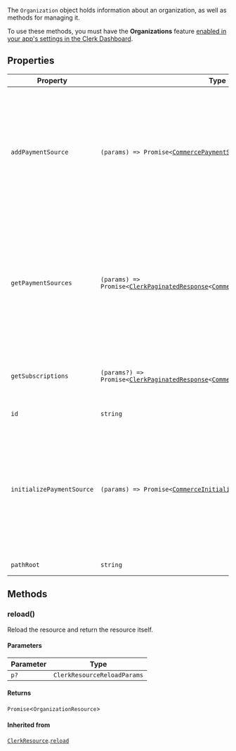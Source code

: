 The `Organization` object holds information about an organization, as well as methods for managing it.

To use these methods, you must have the **Organizations** feature [enabled in your app's settings in the Clerk Dashboard](/docs/organizations/overview#enable-organizations-in-your-application).

## Properties

| Property                                                       | Type                                                                                                                                                                                                     | Description                                                                                                                                                                                                                                                                                                         | Overrides                                                           |
| -------------------------------------------------------------- | -------------------------------------------------------------------------------------------------------------------------------------------------------------------------------------------------------- | ------------------------------------------------------------------------------------------------------------------------------------------------------------------------------------------------------------------------------------------------------------------------------------------------------------------- | ------------------------------------------------------------------- |
| <a id="addpaymentsource"></a> `addPaymentSource`               | <code>(params) => Promise\<[CommercePaymentSourceResource](commerce-payment-source-resource.mdx)\></code>                                                                                                | **`Experimental`** This is an experimental API for the Billing feature that is available under a public beta, and the API is subject to change. It is advised to pin the SDK version and the clerk-js version to a specific version to avoid breaking changes. Example: `<ClerkProvider clerkJsVersion="x.x.x" />`. | -                                                                   |
| <a id="getpaymentsources"></a> `getPaymentSources`             | <code>(params) => Promise\<[ClerkPaginatedResponse](/docs/references/javascript/types/clerk-paginated-response)\<[CommercePaymentSourceResource](commerce-payment-source-resource.mdx)\>\></code>        | **`Experimental`** This is an experimental API for the Billing feature that is available under a public beta, and the API is subject to change. It is advised to pin the SDK version and the clerk-js version to a specific version to avoid breaking changes. Example: `<ClerkProvider clerkJsVersion="x.x.x" />`. | -                                                                   |
| <a id="getsubscriptions"></a> `getSubscriptions`               | <code>(params?) => Promise\<[ClerkPaginatedResponse](/docs/references/javascript/types/clerk-paginated-response)\<[CommerceSubscriptionItemResource](commerce-subscription-item-resource.mdx)\>\></code> | **`Experimental`** This is an experimental API for the Billing feature that is available under a public beta, and the API is subject to change.                                                                                                                                                                     | -                                                                   |
| <a id="id"></a> `id`                                           | `string`                                                                                                                                                                                                 | The unique identifier of the resource.                                                                                                                                                                                                                                                                              | [`ClerkResource`](clerk-resource.mdx).[`id`](clerk-resource.mdx#id) |
| <a id="initializepaymentsource"></a> `initializePaymentSource` | <code>(params) => Promise\<[CommerceInitializedPaymentSourceResource](commerce-initialized-payment-source-resource.mdx)\></code>                                                                         | **`Experimental`** This is an experimental API for the Billing feature that is available under a public beta, and the API is subject to change. It is advised to pin the SDK version and the clerk-js version to a specific version to avoid breaking changes. Example: `<ClerkProvider clerkJsVersion="x.x.x" />`. | -                                                                   |
| <a id="pathroot"></a> `pathRoot`                               | `string`                                                                                                                                                                                                 | The root path of the resource.                                                                                                                                                                                                                                                                                      | -                                                                   |

## Methods

### reload()

Reload the resource and return the resource itself.

#### Parameters

| Parameter | Type                        |
| --------- | --------------------------- |
| `p?`      | `ClerkResourceReloadParams` |

#### Returns

`Promise`\<`OrganizationResource`\>

#### Inherited from

[`ClerkResource`](clerk-resource.mdx).[`reload`](clerk-resource.mdx#reload)
